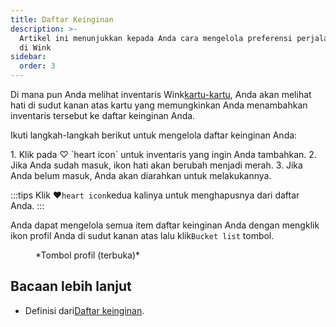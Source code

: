 ```yaml
---
title: Daftar Keinginan
description: >-
  Artikel ini menunjukkan kepada Anda cara mengelola preferensi perjalanan Anda
  di Wink
sidebar:
  order: 3
---
```


Di mana pun Anda melihat inventaris Wink[kartu-kartu](/studio/cards), Anda akan melihat hati di sudut kanan atas kartu yang memungkinkan Anda menambahkan inventaris tersebut ke daftar keinginan Anda.

Ikuti langkah-langkah berikut untuk mengelola daftar keinginan Anda:

<Steps>
  1. Klik pada ♡ `heart icon` untuk inventaris yang ingin Anda tambahkan.
  2. Jika Anda sudah masuk, ikon hati akan berubah menjadi merah.
  3. Jika Anda belum masuk, Anda akan diarahkan untuk melakukannya.
</Steps>


:::tips
Klik ♥️`heart icon`kedua kalinya untuk menghapusnya dari daftar Anda.
:::

Anda dapat mengelola semua item daftar keinginan Anda dengan mengklik ikon profil Anda di sudut kanan atas lalu klik`Bucket list` tombol.

<figure>
  <CloudinaryImage width="350" height="404" resize="scale" quality="best" alt="Tombol akun saat diautentikasi" src="academy/account-button-auth-open" errorImage="noimage_opaque_nyrtl0.png" />

  <figcaption>*Tombol profil (terbuka)*</figcaption>
</figure>


## Bacaan lebih lanjut

* Definisi dari[Daftar keinginan](https://en.wikipedia.org/wiki/Bucket_list).

